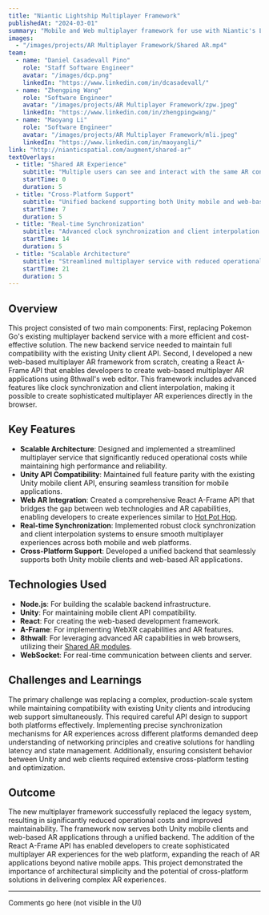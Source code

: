 ```yaml
---
title: "Niantic Lightship Multiplayer Framework"
publishedAt: "2024-03-01"
summary: "Mobile and Web multiplayer framework for use with Niantic's Lightship SDK."
images:
  - "/images/projects/AR Multiplayer Framework/Shared AR.mp4"
team:
  - name: "Daniel Casadevall Pino"
    role: "Staff Software Engineer"
    avatar: "/images/dcp.png"
    linkedIn: "https://www.linkedin.com/in/dcasadevall/"
  - name: "Zhengping Wang"
    role: "Software Engineer"
    avatar: "/images/projects/AR Multiplayer Framework/zpw.jpeg"
    linkedIn: "https://www.linkedin.com/in/zhengpingwang/"
  - name: "Maoyang Li"
    role: "Software Engineer"
    avatar: "/images/projects/AR Multiplayer Framework/mli.jpeg"
    linkedIn: "https://www.linkedin.com/in/maoyangli/"
link: "http://nianticspatial.com/augment/shared-ar"
textOverlays:
  - title: "Shared AR Experience"
    subtitle: "Multiple users can see and interact with the same AR content"
    startTime: 0
    duration: 5
  - title: "Cross-Platform Support"
    subtitle: "Unified backend supporting both Unity mobile and web-based AR applications"
    startTime: 7
    duration: 5
  - title: "Real-time Synchronization"
    subtitle: "Advanced clock synchronization and client interpolation systems"
    startTime: 14
    duration: 5
  - title: "Scalable Architecture"
    subtitle: "Streamlined multiplayer service with reduced operational costs"
    startTime: 21
    duration: 5
---
```


## Overview

This project consisted of two main components: First, replacing Pokemon Go's existing multiplayer backend service 
with a more efficient and cost-effective solution. The new backend service needed to maintain full compatibility 
with the existing Unity client API. Second, I developed a new web-based 
multiplayer AR framework from scratch, creating a React A-Frame API that enables developers to create web-based 
multiplayer AR applications using 8thwall's web editor. This framework includes advanced features like clock 
synchronization and client interpolation, making it possible to create sophisticated multiplayer AR experiences 
directly in the browser.

## Key Features

- **Scalable Architecture**: Designed and implemented a streamlined multiplayer service that significantly reduced operational costs while maintaining high performance and reliability.
- **Unity API Compatibility**: Maintained full feature parity with the existing Unity mobile client API, ensuring seamless transition for mobile applications.
- **Web AR Integration**: Created a comprehensive React A-Frame API that bridges the gap between web technologies and AR capabilities, enabling developers to create experiences similar to [Hot Pot Hop](https://8thwall.8thwall.app/hot-pot-hop/).
- **Real-time Synchronization**: Implemented robust clock synchronization and client interpolation systems to ensure smooth multiplayer experiences across both mobile and web platforms.
- **Cross-Platform Support**: Developed a unified backend that seamlessly supports both Unity mobile clients and web-based AR applications.

## Technologies Used

- **Node.js**: For building the scalable backend infrastructure.
- **Unity**: For maintaining mobile client API compatibility.
- **React**: For creating the web-based development framework.
- **A-Frame**: For implementing WebXR capabilities and AR features.
- **8thwall**: For leveraging advanced AR capabilities in web browsers, utilizing their [Shared AR modules](https://www.8thwall.com/8thwall/modules/shared-ar/release-notes/).
- **WebSocket**: For real-time communication between clients and server.

## Challenges and Learnings

The primary challenge was replacing a complex, production-scale system while maintaining compatibility with existing Unity clients and introducing web support simultaneously. This required careful API design to support both platforms effectively. Implementing precise synchronization mechanisms for AR experiences across different platforms demanded deep understanding of networking principles and creative solutions for handling latency and state management. Additionally, ensuring consistent behavior between Unity and web clients required extensive cross-platform testing and optimization.

## Outcome

The new multiplayer framework successfully replaced the legacy system, resulting in significantly reduced operational costs and improved maintainability. The framework now serves both Unity mobile clients and web-based AR applications through a unified backend. The addition of the React A-Frame API has enabled developers to create sophisticated multiplayer AR experiences for the web platform, expanding the reach of AR applications beyond native mobile apps. This project demonstrated the importance of architectural simplicity and the potential of cross-platform solutions in delivering complex AR experiences.

---

Comments go here (not visible in the UI)
